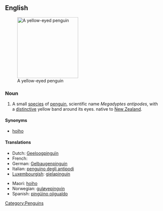 ==English==
{{wikipedia}}
[[Image:MegadyptesAntipodes.jpg|200px|thumb|right|A yellow-eyed penguin]]

===Noun===
{{en-noun|sg=[[yellow]]-[[eyed]] [[penguin]]}}

# A small [[species]] of [[penguin]], scientific name ''Megadyptes antipodes'', with a [[distinctive]] yellow band around its eyes. native to [[New Zealand]].

====Synonyms====
* [[hoiho]]

====Translations====
{{trans-top|Penguin}}
* Dutch: [[Geeloogpinguïn]]
* French: {{t+|fr|manchot antipode|m}}
* German: [[Gelbaugenpinguin]] {{m}}
* Italian: [[penguino degli antipodi]] {{m}}
* [[Luxembourgish]]: [[gielapinguin]]
{{trans-mid}}
* Maori: [[hoiho]]
* Norwegian: [[guløyepingvin]]
* Spanish: [[pingüino ojigualdo ]] {{m}}
{{trans-bottom}}

[[Category:Penguins]]
